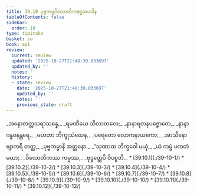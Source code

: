 ```yaml
---
title: 39.10 ပုဗ္ဗကမ္မပိလောတိကဗုဒ္ဓအပဒါန
tableOfContents: false
sidebar:
  order: 10
type: tipitaka
basket: su
book: ap1
review:
  current: review
  updated: '2025-10-27T21:48:39.033697'
  updated_by: ''
  notes: ''
  history:
  - state: review
    date: '2025-10-27T21:48:39.033697'
    updated_by: ''
    notes: ''
    previous_state: draft
---
```



<ReviewStatus review={frontmatter.review} showDetails={true} />

<HypothesisAnnotation frontmatter={frontmatter} />

<DynamicBreadcrumb />

<Division number="64" book="ap1" e="ch" v="20" p="346">

<Paragraph number="4258" type="verses" book="ap1">
_အနောတတ္တသရာသန္နေ,_  
_ရမဏီယေ သိလာတလေ;_  
_နာနာရတနပဇ္ဇောတေ,_  
_နာနာဂန္ဓဝနန္တရေ._  



</Paragraph>

</Division>
<Division number="65" book="ap1" e="ch" v="20" p="346">

<Paragraph number="4259" type="verses" book="ap1">
_မဟတာ ဘိက္ခုသံဃေန,_  
_ပရေတော လောကနာယကော;_  
_အာသီနော ဗျာကရီ တတ္ထ,_  
_ပုဗ္ဗကမ္မာနိ အတ္တနော._  



</Paragraph>

</Division>
<Division number="66" book="ap1" e="ch" v="20" p="347">

<Paragraph number="4260" type="verses" book="ap1">
_“သုဏာထ ဘိက္ခဝေါ မယှံ,_  
_ယံ ကမ္မံ ပကတံ မယာ;_  
_ပိလောတိကဿ ကမ္မဿ,_  
_ဗုဒ္ဓတ္တေပိ ဝိပစ္စတိ._  


</Paragraph>
</Division>

<TableOfContents book="ap1" section="39.10">
* [39.10.1](./39-10-1/)
* [39.10.2](./39-10-2/)
* [39.10.3](./39-10-3/)
* [39.10.4](./39-10-4/)
* [39.10.5](./39-10-5/)
* [39.10.6](./39-10-6/)
* [39.10.7](./39-10-7/)
* [39.10.8](./39-10-8/)
* [39.10.9](./39-10-9/)
* [39.10.10](./39-10-10/)
* [39.10.11](./39-10-11/)
* [39.10.12](./39-10-12/)
</TableOfContents>